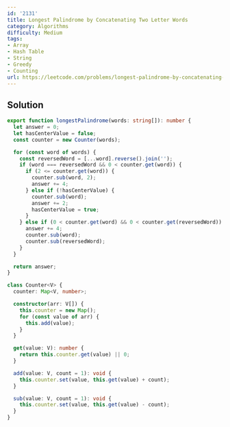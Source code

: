 ```yaml
---
id: '2131'
title: Longest Palindrome by Concatenating Two Letter Words
category: Algorithms
difficulty: Medium
tags:
- Array
- Hash Table
- String
- Greedy
- Counting
url: https://leetcode.com/problems/longest-palindrome-by-concatenating-two-letter-words
---
```


## Solution

```typescript filename="solution.ts" copy
export function longestPalindrome(words: string[]): number {
  let answer = 0;
  let hasCenterValue = false;
  const counter = new Counter(words);

  for (const word of words) {
    const reversedWord = [...word].reverse().join('');
    if (word === reversedWord && 0 < counter.get(word)) {
      if (2 <= counter.get(word)) {
        counter.sub(word, 2);
        answer += 4;
      } else if (!hasCenterValue) {
        counter.sub(word);
        answer += 2;
        hasCenterValue = true;
      }
    } else if (0 < counter.get(word) && 0 < counter.get(reversedWord)) {
      answer += 4;
      counter.sub(word);
      counter.sub(reversedWord);
    }
  }

  return answer;
}

class Counter<V> {
  counter: Map<V, number>;

  constructor(arr: V[]) {
    this.counter = new Map();
    for (const value of arr) {
      this.add(value);
    }
  }

  get(value: V): number {
    return this.counter.get(value) || 0;
  }

  add(value: V, count = 1): void {
    this.counter.set(value, this.get(value) + count);
  }

  sub(value: V, count = 1): void {
    this.counter.set(value, this.get(value) - count);
  }
}
```

